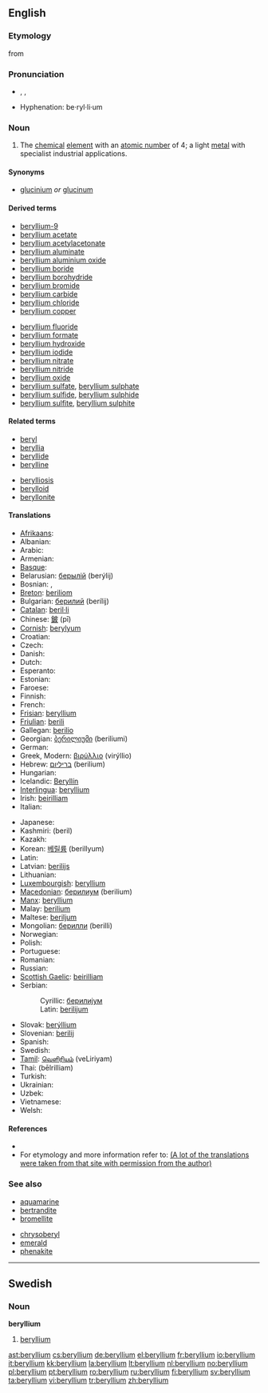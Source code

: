{{see|Beryllium}}
==English==
{{elements|Be|lithium|Li|boron|B}}

===Etymology===
from {{Gr.}} {{term|sc=Grek|βερυλλος|tr=beryllos||beryl|lang=el}}

===Pronunciation===
* {{enPR|bərĭl'ēəm}}, {{IPA|/bə'rɪliəm/}}, {{SAMPA|/b@"rIli@m/}}
* Hyphenation: be&middot;ryl&middot;li&middot;um

===Noun===
{{wikipedia}}
{{en-noun|-}}

# {{element}} The [[chemical]] [[element]] with an [[atomic number]] of 4; a light [[metal]] with specialist industrial applications.

====Synonyms====
* [[glucinium]] ''or'' [[glucinum]] {{qualifier|archaic}}

====Derived terms====
{{rel-top|terms derived from "beryllium"}}
* [[beryllium-9]]
* [[beryllium acetate]]
* [[beryllium acetylacetonate]]
* [[beryllium aluminate]]
* [[beryllium aluminium oxide]]
* [[beryllium boride]]
* [[beryllium borohydride]]
* [[beryllium bromide]]
* [[beryllium carbide]]
* [[beryllium chloride]]
* [[beryllium copper]]
{{rel-mid}}
* [[beryllium fluoride]]
* [[beryllium formate]]
* [[beryllium hydroxide]]
* [[beryllium iodide]]
* [[beryllium nitrate]]
* [[beryllium nitride]]
* [[beryllium oxide]]
* [[beryllium sulfate]], [[beryllium sulphate]]
* [[beryllium sulfide]], [[beryllium sulphide]]
* [[beryllium sulfite]], [[beryllium sulphite]]
{{rel-bottom}}

====Related terms====
{{rel-top|related terms}}
* [[beryl]]
* [[beryllia]]
* [[beryllide]]
* [[berylline]]
{{rel-mid}}
* [[berylliosis]]
* [[berylloid]]
* [[beryllonite]]
{{rel-bottom}}

====Translations====
{{trans-top|chemical element}}
* [[Afrikaans]]: {{t|af|berillium|xs=Afrikaans}}
* Albanian: {{t|sq|berilium|xs=Albanian}}
* Arabic: {{t|ar|بيريليوم|m|tr=birílyum|sc=ARchar}}
* Armenian: {{t-|hy|բերիլիում|tr=berilium|sc=Hayeren|xs=Armenian}}
* [[Basque]]: {{t|eu|berilioa|xs=Basque}}
* Belarusian: [[берылiй]] (berýlij) {{m}}
* Bosnian: {{t-|bs|berilij|m}}, {{t-|bs|berilijum|m}}
* [[Breton]]: [[beriliom]]
* Bulgarian: [[берилий]] (berílij) {{m}}
* [[Catalan]]: [[beril·li]] {{m}}
* Chinese: [[鈹]] (pī)
* [[Cornish]]: [[berylyum]]
* Croatian: {{t-|hr|berilij|m}}
* Czech: {{t+|cs|beryllium}}
* Danish: {{t-|da|beryllium}}
* Dutch: {{t+|nl|beryllium|n}}
* Esperanto: {{t-|eo|berilio|xs=Esperanto}}
* Estonian: {{t-|et|berüllium}}
* Faroese: {{t-|fo|beryllium|xs=Faroese}}
* Finnish: {{t+|fi|beryllium}}
* French: {{t+|fr|béryllium|m}}
* [[Frisian]]: [[#Frisian|beryllium]]
* [[Friulian]]: [[berili]]
* Gallegan: [[berilio]]
* Georgian: [[ბერილიუმი]] (beriliumi)
* German: {{t+|de|Beryllium|n}}
* Greek, Modern: [[βιρύλλιο]] (virýllio) {{n}}
* Hebrew: [[בריליום]] (berilium)
* Hungarian: {{t+|hu|berillium}}
* Icelandic: [[Beryllín]]
* [[Interlingua]]: [[#Interlingua|beryllium]]
* Irish: [[beirilliam]]
* Italian: {{t+|it|berillio|m}}
{{trans-mid}}
* Japanese: {{t+|ja|ベリリウム|tr=beririumu|sc=Jpan}}
* Kashmiri: (beril)
* Kazakh: {{t-|kk|бериллий|tr=berillii|sc=Cyrl|xs=Kazakh}}
* Korean: [[베릴륨]] (berillyum)
* Latin: {{t+|la|beryllium}}
* Latvian: [[berilijs]]
* Lithuanian: {{t+|lt|berilis|xs=Lithuanian}}
* [[Luxembourgish]]: [[#Luxembourgish|beryllium]]
* [[Macedonian]]: [[берилиум]] (berilium)
* [[Manx]]: [[#Manx|beryllium]]
* Malay: [[berilium]]
* Maltese: [[beriljum]]
* Mongolian: [[берилли]] (berilli)
* Norwegian: {{t+|no|beryllium}}
* Polish: {{t+|pl|beryl|m}}
* Portuguese: {{t+|pt|berílio|m}}
* Romanian: {{t+|ro|beriliu|n}}
* Russian: {{t+|ru|бериллий|m|tr=beríllij|sc=Cyrl}}
* [[Scottish Gaelic]]: [[beirilliam]]
* Serbian:
*: Cyrillic: [[берилијум#Serbian|берилиjум]] {{m}}
*: Latin: [[berilijum#Serbian|berilijum]] {{m}}
* Slovak: [[berýllium]]
* Slovenian: [[berilij]]
* Spanish: {{t+|es|berilio|m}}
* Swedish: {{t+|sv|beryllium}}
* [[Tamil]]: [[வெளிரியம்]] (veLiriyam)
* Thai: {{THchar|[[เบริลเลียม]]}} (bēlrilliam)
* Turkish: {{t+|tr|berilyum}}
* Ukrainian: {{t|uk|берилiй|m|tr=berílij|sc=Cyrl|xs=Ukrainian}}
* Uzbek: {{t-|uz|бериллий|tr=berilliy|sc=Cyrl|xs=Uzbek}}
* Vietnamese: {{t|vi|berili|xs=Vietnamese}}
* Welsh: {{t|cy|berilliwm|xs=Welsh}}
{{trans-bottom}}

====References====
* {{pedialite}}
* For etymology and more information refer to: [http://elements.vanderkrogt.net/elem/be.html (A lot of the translations were taken from that site with permission from the author)]

===See also===
{{top2}}
* [[aquamarine]]
* [[bertrandite]]
* [[bromellite]]
{{mid2}}
* [[chrysoberyl]]
* [[emerald]]
* [[phenakite]]
{{bottom}}

----

==Swedish==

===Noun===
{{sv-noun-unc-irreg-n|2=berylliumet}}
{{sv-noun-unc-irreg-n|2=berylliet}}
'''beryllium''' {{n}}

# {{element|lang=sv}} [[#English|beryllium]]

[[ast:beryllium]]
[[cs:beryllium]]
[[de:beryllium]]
[[el:beryllium]]
[[fr:beryllium]]
[[io:beryllium]]
[[it:beryllium]]
[[kk:beryllium]]
[[la:beryllium]]
[[lt:beryllium]]
[[nl:beryllium]]
[[no:beryllium]]
[[pl:beryllium]]
[[pt:beryllium]]
[[ro:beryllium]]
[[ru:beryllium]]
[[fi:beryllium]]
[[sv:beryllium]]
[[ta:beryllium]]
[[vi:beryllium]]
[[tr:beryllium]]
[[zh:beryllium]]